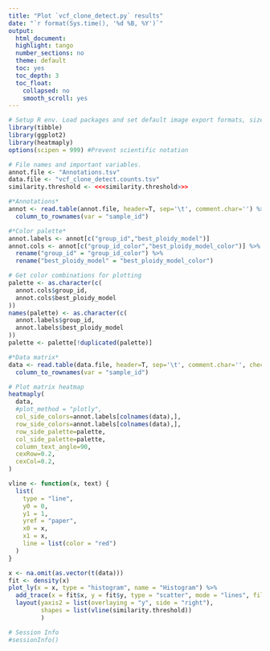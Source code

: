 ```yaml
---
title: "Plot `vcf_clone_detect.py` results"
date: "`r format(Sys.time(), '%d %B, %Y')`"
output:
  html_document:
  highlight: tango
  number_sections: no
  theme: default
  toc: yes
  toc_depth: 3
  toc_float:
    collapsed: no
    smooth_scroll: yes
---
```



```r
# Setup R env. Load packages and set default image export formats, size and resolution.
library(tibble)
library(ggplot2)
library(heatmaply)
options(scipen = 999) #Prevent scientific notation
```


```r
# File names and important variables.
annot.file <- "Annotations.tsv"
data.file <- "vcf_clone_detect.counts.tsv"
similarity.threshold <- <<<similarity.threshold>>>
```


```r
#*Annotations*
annot <- read.table(annot.file, header=T, sep='\t', comment.char='') %>% 
  column_to_rownames(var = "sample_id")
```


```r
#*Color palette*
annot.labels <- annot[c("group_id","best_ploidy_model")]
annot.cols <- annot[c("group_id_color","best_ploidy_model_color")] %>% 
  rename("group_id" = "group_id_color") %>% 
  rename("best_ploidy_model" = "best_ploidy_model_color")

# Get color combinations for plotting
palette <- as.character(c(
  annot.cols$group_id, 
  annot.cols$best_ploidy_model
))
names(palette) <- as.character(c(
  annot.labels$group_id, 
  annot.labels$best_ploidy_model
))
palette <- palette[!duplicated(palette)]
```


```r
#*Data matrix*
data <- read.table(data.file, header=T, sep='\t', comment.char='', check.names=FALSE) %>% 
  column_to_rownames(var = "sample_id")
```


```r
# Plot matrix heatmap
heatmaply(
  data,
  #plot_method = "plotly",
  col_side_colors=annot.labels[colnames(data),],
  row_side_colors=annot.labels[colnames(data),],
  row_side_palette=palette,
  col_side_palette=palette,
  column_text_angle=90,
  cexRow=0.2,
  cexCol=0.2,
)
```


```r
vline <- function(x, text) {
  list(
    type = "line", 
    y0 = 0, 
    y1 = 1, 
    yref = "paper",
    x0 = x, 
    x1 = x, 
    line = list(color = "red")
  )
}

x <- na.omit(as.vector(t(data)))
fit <- density(x)
plot_ly(x = x, type = "histogram", name = "Histogram") %>% 
  add_trace(x = fit$x, y = fit$y, type = "scatter", mode = "lines", fill = "tozeroy", yaxis = "y2", name = "Density") %>% 
  layout(yaxis2 = list(overlaying = "y", side = "right"),
         shapes = list(vline(similarity.threshold))
         )
```


```r
# Session Info
#sessionInfo()
```
